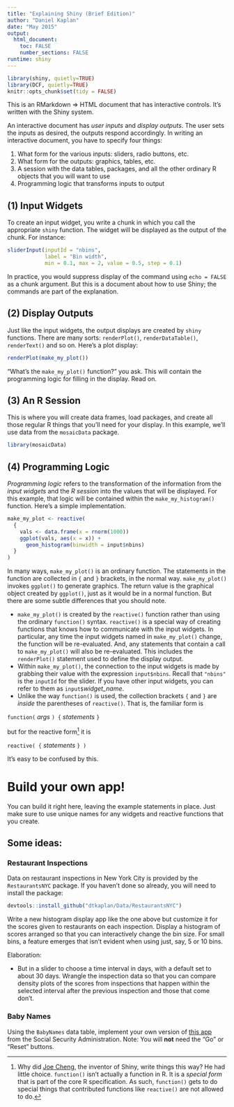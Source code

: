 ```yaml
---
title: "Explaining Shiny (Brief Edition)"
author: "Daniel Kaplan"
date: "May 2015"
output: 
  html_document:
    toc: FALSE
    number_sections: FALSE
runtime: shiny
---
```


```r
library(shiny, quietly=TRUE)
library(DCF, quietly=TRUE)
knitr::opts_chunk$set(tidy = FALSE)
```

This is an RMarkdown ⇒ HTML document that has interactive controls.  It's written with the Shiny system.

An interactive document has *user inputs* and *display outputs*. The user sets the inputs as desired, the outputs respond accordingly. In writing an interactive document, you have to specify four things:

1. What form for the various inputs: sliders, radio buttons, etc.
#. What form for the outputs: graphics, tables, etc.
#. A session with the data tables, packages, and all the other ordinary R objects that you will want to use
#. Programming logic that transforms inputs to output



## (1) Input Widgets

To create an input widget, you write a chunk in which you call the appropriate `shiny` function. The widget will be displayed as the output of the chunk. For instance:

```r
sliderInput(inputId = "nbins",
            label = "Bin width",
            min = 0.1, max = 2, value = 0.5, step = 0.1)
```

In practice, you would suppress display of the command using `echo = FALSE` as a chunk argument.  But this is a document about how to use Shiny; the commands are part of the explanation.

## (2) Display Outputs

Just like the input widgets, the output displays are created by `shiny` functions.  There are many sorts: `renderPlot()`, `renderDataTable()`, `renderText()` and so on.  Here's a plot display:

```r
renderPlot(make_my_plot())
```

"What's the `make_my_plot()` function?" you ask.  This will contain the programming logic for filling in the display. Read on.

## (3) An R Session

This is where you will create data frames, load packages, and create all those regular R things that you'll need for your display. In this example, we'll use data from the `mosaicData` package.

```r
library(mosaicData)
```

## (4) Programming Logic

*Programming logic* refers to the transformation of the information from the *input widgets* and the *R session* into the values that will be displayed. For this example, that logic will be contained within the `make_my_histogram()` function. Here's a simple implementation.

```r
make_my_plot <- reactive( 
  {
    vals <- data.frame(x = rnorm(1000))
    ggplot(vals, aes(x = x)) + 
      geom_histogram(binwidth = input$nbins)
  }
)
```

In many ways, `make_my_plot()` is an ordinary function. The statements in the function are collected in `{` and `}` brackets, in the normal way. `make_my_plot()` invokes `ggplot()` to generate graphics. The return value is the graphical object created by `ggplot()`, just as it would be in a normal function.  But there are some subtle differences that you should note.

* `make_my_plot()` is created by the `reactive()` function rather than using the ordinary `function()` syntax.  `reactive()` is a special way of creating functions that knows how to communicate with the input widgets. In particular, any time the input widgets named in `make_my_plot()` change, the function will be re-evaluated. And, any statements that contain a call to `make_my_plot()` will also be re-evaluated.  This includes the `renderPlot()` statement used to define the display output.
* Within `make_my_plot()`, the connection to the input widgets is made by grabbing their value with the expression `input$nbins`.  Recall that `"nbins"` is the `inputId` for the slider.  If you have other input widgets, you can refer to them as `input$`*widget_name*.
* Unlike the way `function()` is used, the collection brackets `{` and `}` are *inside* the parentheses of `reactive()`.  That is, the familiar form is 

`function(` *args* `) {` *statements* `}` 

but for the reactive form^[Why did [Joe Cheng](https://www.linkedin.com/in/jcheng), the inventor of Shiny, write things this way?  He had little choice.  `function()` isn't actually a function in R.  It is a *special form* that is part of the core R specification.  As such, `function()` gets to do special things that contributed functions like `reactive()` are not allowed to do.] it is

`reactive( {` *statements* `} )`

It's easy to be confused by this.

# Build your own app!

You can build it right here, leaving the example statements in place.  Just make sure to use unique names for any widgets and reactive functions that you create.

## Some ideas:

### Restaurant Inspections

Data on restaurant inspections in New York City is provided by the `RestaurantsNYC` package.  If you haven't done so already, you will need to install the package:
```r
devtools::install_github("dtkaplan/Data/RestaurantsNYC")
```

Write a new histogram display app like the one above but customize it for the scores given to restaurants on each inspection.  Display a histogram of scores arranged so that you can interactively change the bin size.  For small bins, a feature emerges that isn't evident when using just, say, 5 or 10 bins.

Elaboration:

* But in a slider to choose a time interval in days, with a default set to about 30 days.  Wrangle the inspection data so that you can compare density plots of the scores from inspections that happen within the selected interval after the previous inspection and those that come don't.

### Baby Names

Using the `BabyNames` data table, implement your own version of [this app](http://www.ssa.gov/oact/babynames/#ht=2) from the Social Security Administration.  Note: You will **not** need the "Go" or "Reset" buttons.
 